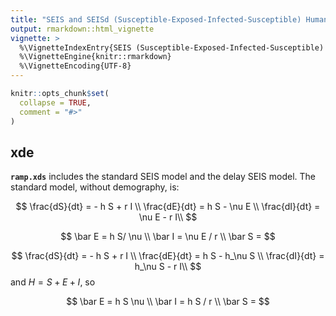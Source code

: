 ```yaml
---
title: "SEIS and SEISd (Susceptible-Exposed-Infected-Susceptible) Human Models"
output: rmarkdown::html_vignette
vignette: >
  %\VignetteIndexEntry{SEIS (Susceptible-Exposed-Infected-Susceptible) Human Models}
  %\VignetteEngine{knitr::rmarkdown}
  %\VignetteEncoding{UTF-8}
---
```


```r
knitr::opts_chunk$set(
  collapse = TRUE,
  comment = "#>"
)
```

## xde 

**`ramp.xds`** includes the standard SEIS model and the delay SEIS model. The standard model, without demography, is:

$$
\frac{dS}{dt} = - h S + r I \\
\frac{dE}{dt} = h S - \nu E \\
\frac{dI}{dt} = \nu E - r I\\
$$

$$
\bar E = h S/ \nu \\ 
\bar I = \nu E / r \\ 
\bar S =  
$$

$$
\frac{dS}{dt} = - h S + r I \\
\frac{dE}{dt} = h S - h_\nu S \\
\frac{dI}{dt} = h_\nu S - r I\\
$$
and $H = S+E+I,$  so 

$$
\bar E = h S \nu \\ 
\bar I = h S / r \\ 
\bar S =  
$$


